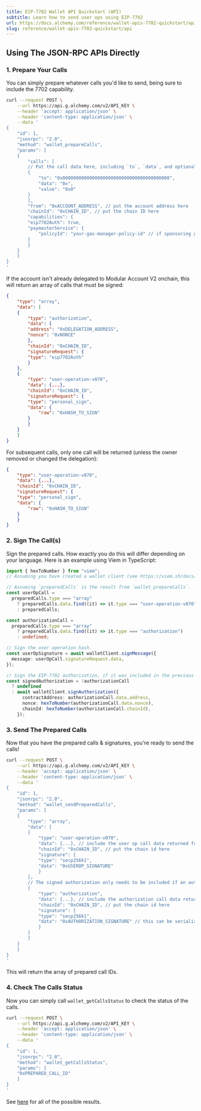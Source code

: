 ```yaml
---
title: EIP-7702 Wallet API Quickstart (API)
subtitle: Learn how to send user ops using EIP-7702
url: https://docs.alchemy.com/reference/wallet-apis-7702-quickstart/api
slug: reference/wallet-apis-7702-quickstart/api
---
```


## Using The JSON-RPC APIs Directly

### 1. Prepare Your Calls

You can simply prepare whatever calls you'd like to send, being sure to include the 7702 capability.

```bash
curl --request POST \
    --url https://api.g.alchemy.com/v2/API_KEY \
    --header 'accept: application/json' \
    --header 'content-type: application/json' \
    --data '
{
    "id": 1,
    "jsonrpc": "2.0",
    "method": "wallet_prepareCalls",
    "params": [
    {
        "calls": [
        // Put the call data here, including `to`, `data`, and optional `value`.
        {
            "to": "0x0000000000000000000000000000000000000000",
            "data": "0x",
            "value": "0x0"
        }
        ],
        "from": "0xACCOUNT_ADDRESS", // put the account address here
        "chainId": "0xCHAIN_ID", // put the chain ID here
        "capabilities": {
        "eip7702Auth": true,
        "paymasterService": {
            "policyId": "your-gas-manager-policy-id" // if sponsoring gas, put your gas manager policy ID here
        }
        }
    }
    ]
}
'
```

If the account isn't already delegated to Modular Account V2 onchain, this will return an array of calls that must be signed:

```json
{
    "type": "array",
    "data": [
    {
        "type": "authorization",
        "data": {
        "address": "0xDELEGATION_ADDRESS",
        "nonce": "0xNONCE"
        },
        "chainId": "0xCHAIN_ID",
        "signatureRequest": {
        "type": "eip7702Auth"
        }
    },
    {
        "type": "user-operation-v070",
        "data": {...},
        "chainId": "0xCHAIN_ID",
        "signatureRequest": {
        "type": "personal_sign",
        "data": {
            "raw": "0xHASH_TO_SIGN"
        }
        }
    }
    ]
}
```

For subsequent calls, only one call will be returned (unless the owner removed or changed the delegation):

```json
{
    "type": "user-operation-v070",
    "data": {...},
    "chainId": "0xCHAIN_ID",
    "signatureRequest": {
    "type": "personal_sign",
    "data": {
        "raw": "0xHASH_TO_SIGN"
    }
    }
}
```

### 2. Sign The Call(s)

Sign the prepared calls. How exactly you do this will differ depending on your language. Here is an example using Viem in TypeScript:

```ts
import { hexToNumber } from "viem";
// Assuming you have created a wallet client (see https://viem.sh/docs/clients/wallet).

// Assuming `preparedCalls` is the result from `wallet_prepareCalls`.
const userOpCall =
  preparedCalls.type === "array"
    ? preparedCalls.data.find((it) => it.type === "user-operation-v070")
    : preparedCalls;

const authorizationCall =
  preparedCalls.type === "array"
    ? preparedCalls.data.find((it) => it.type === "authorization")
    : undefined;

// Sign the user operation hash.
const userOpSignature = await walletClient.signMessage({
  message: userOpCall.signatureRequest.data,
});

// Sign the EIP-7702 authorization, if it was included in the previous step's result.
const signedAuthorization = !authorizationCall
  ? undefined
  : await walletClient.signAuthorization({
      contractAddress: authorizationCall.data.address,
      nonce: hexToNumber(authorizationCall.data.nonce),
      chainId: hexToNumber(authorizationCall.chainId),
    });
```

### 3. Send The Prepared Calls

Now that you have the prepared calls & signatures, you're ready to send the calls!

```bash
curl --request POST \
    --url https://api.g.alchemy.com/v2/API_KEY \
    --header 'accept: application/json' \
    --header 'content-type: application/json' \
    --data '
{
    "id": 1,
    "jsonrpc": "2.0",
    "method": "wallet_sendPreparedCalls",
    "params": [
    {
        "type": "array",
        "data": [
        {
            "type": "user-operation-v070",
            "data": {...}, // include the user op call data returned from `wallet_prepareCalls`
            "chainId": "0xCHAIN_ID", // put the chain id here
            "signature": {
            "type": "secp256k1",
            "data": "0xUSEROP_SIGNATURE"
            }
        },
        // The signed authorization only needs to be included if an authorization was returned from `wallet_prepareCalls`.
        {
            "type": "authorization",
            "data": {...}, // include the authorization call data returned from `wallet_prepareCalls`
            "chainId": "0xCHAIN_ID", // put the chain id here
            "signature": {
            "type": "secp256k1",
            "data": "0xAUTHORIZATION_SIGNATURE" // this can be serialized in hex format, or a raw signature (r,s,v or r,s,yParity)
            }
        }
        ]
    }
    ]
}
'
```

This will return the array of prepared call IDs.

### 4. Check The Calls Status

Now you can simply call `wallet_getCallsStatus` to check the status of the calls.

```bash
curl --request POST \
    --url https://api.g.alchemy.com/v2/API_KEY \
    --header 'accept: application/json' \
    --header 'content-type: application/json' \
    --data '
{
    "id": 1,
    "jsonrpc": "2.0",
    "method": "wallet_getCallsStatus",
    "params": [
    "0xPREPARED_CALL_ID"
    ]
}
'
```

See [here](/docs/node/smart-wallets/wallet-api-endpoints/wallet-api-endpoints/wallet-get-calls-status) for all of the possible results.
